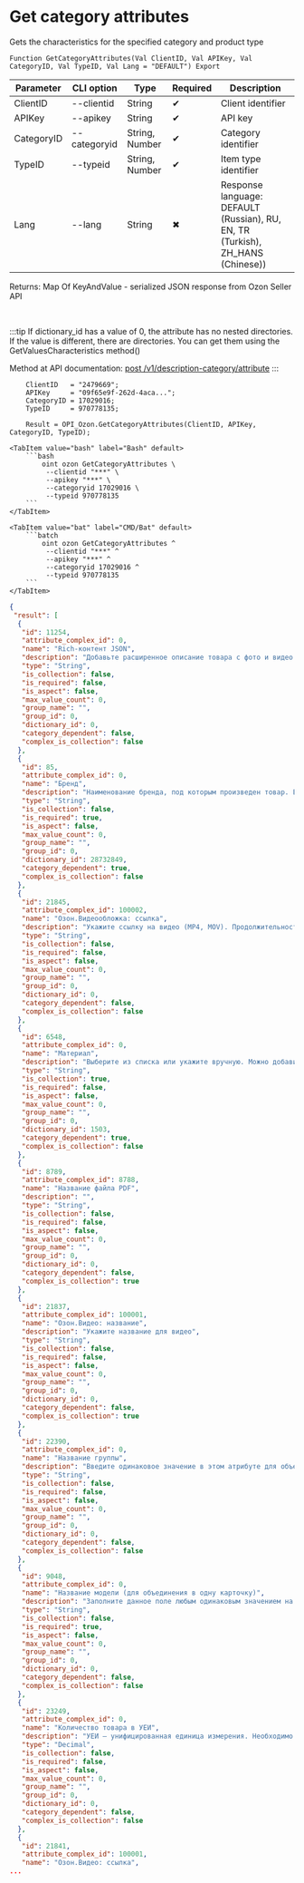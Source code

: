 ﻿---
sidebar_position: 2
description: Get category attributes and other functions to work with Ozon in the Open Integration Package, a free open-source integration library for 1C:Enterprise 8, OneScript and CLI
keywords: [1C, 1С, 1С:Enterprise, 1С:Enterprise 8.3, API, Integration, Services, Exchange, OneScript, CLI, Ozon]
---


# Get category attributes
 Gets the characteristics for the specified category and product type



`Function GetCategoryAttributes(Val ClientID, Val APIKey, Val CategoryID, Val TypeID, Val Lang = "DEFAULT") Export`

  | Parameter | CLI option | Type | Required | Description |
  |-|-|-|-|-|
  | ClientID | --clientid | String | &#x2714; | Client identifier |
  | APIKey | --apikey | String | &#x2714; | API key |
  | CategoryID | --categoryid | String, Number | &#x2714; | Category identifier |
  | TypeID | --typeid | String, Number | &#x2714; | Item type identifier |
  | Lang | --lang | String | &#x2716; | Response language: DEFAULT (Russian), RU, EN, TR (Turkish), ZH_HANS (Chinese)) |

  
  Returns:  Map Of KeyAndValue - serialized JSON response from Ozon Seller API

<br/>

:::tip
If dictionary_id has a value of 0, the attribute has no nested directories. If the value is different, there are directories. You can get them using the GetValuesCharacteristics method()

Method at API documentation: [post /v1/description-category/attribute](https://docs.ozon.ru/api/seller/#operation/DescriptionCategoryAPI_GetAttributes)
:::
<br/>



```bsl title="1C:Enterprise/OneScript code example"
    ClientID   = "2479669";
    APIKey     = "09f65e9f-262d-4aca...";
    CategoryID = 17029016;
    TypeID     = 970778135;

    Result = OPI_Ozon.GetCategoryAttributes(ClientID, APIKey, CategoryID, TypeID);
```
 

 <Tabs>
  
    <TabItem value="bash" label="Bash" default>
        ```bash
            oint ozon GetCategoryAttributes \
             --clientid "***" \
             --apikey "***" \
             --categoryid 17029016 \
             --typeid 970778135
        ```
    </TabItem>
  
    <TabItem value="bat" label="CMD/Bat" default>
        ```batch
            oint ozon GetCategoryAttributes ^
             --clientid "***" ^
             --apikey "***" ^
             --categoryid 17029016 ^
             --typeid 970778135
        ```
    </TabItem>
</Tabs>


```json title="Result"
{
 "result": [
  {
   "id": 11254,
   "attribute_complex_id": 0,
   "name": "Rich-контент JSON",
   "description": "Добавьте расширенное описание товара с фото и видео по шаблону в формате JSON. Подробнее о заполнении этой характеристики можно узнать в статье \"Rich-контент\" в \"Базе знаний\".",
   "type": "String",
   "is_collection": false,
   "is_required": false,
   "is_aspect": false,
   "max_value_count": 0,
   "group_name": "",
   "group_id": 0,
   "dictionary_id": 0,
   "category_dependent": false,
   "complex_is_collection": false
  },
  {
   "id": 85,
   "attribute_complex_id": 0,
   "name": "Бренд",
   "description": "Наименование бренда, под которым произведен товар. Если товар не имеет бренда, используйте значение \"Нет бренда\".",
   "type": "String",
   "is_collection": false,
   "is_required": true,
   "is_aspect": false,
   "max_value_count": 0,
   "group_name": "",
   "group_id": 0,
   "dictionary_id": 28732849,
   "category_dependent": true,
   "complex_is_collection": false
  },
  {
   "id": 21845,
   "attribute_complex_id": 100002,
   "name": "Озон.Видеообложка: ссылка",
   "description": "Укажите ссылку на видео (MP4, MOV). Продолжительность от 8 до 30 секунд, размер файла не более 20МБ",
   "type": "String",
   "is_collection": false,
   "is_required": false,
   "is_aspect": false,
   "max_value_count": 0,
   "group_name": "",
   "group_id": 0,
   "dictionary_id": 0,
   "category_dependent": false,
   "complex_is_collection": false
  },
  {
   "id": 6548,
   "attribute_complex_id": 0,
   "name": "Материал",
   "description": "Выберите из списка или укажите вручную. Можно добавить несколько значений через точку с запятой. Если точка с запятой есть в значении атрибута, поместите знак в кавычки \";\".",
   "type": "String",
   "is_collection": true,
   "is_required": false,
   "is_aspect": false,
   "max_value_count": 0,
   "group_name": "",
   "group_id": 0,
   "dictionary_id": 1503,
   "category_dependent": true,
   "complex_is_collection": false
  },
  {
   "id": 8789,
   "attribute_complex_id": 8788,
   "name": "Название файла PDF",
   "description": "",
   "type": "String",
   "is_collection": false,
   "is_required": false,
   "is_aspect": false,
   "max_value_count": 0,
   "group_name": "",
   "group_id": 0,
   "dictionary_id": 0,
   "category_dependent": false,
   "complex_is_collection": true
  },
  {
   "id": 21837,
   "attribute_complex_id": 100001,
   "name": "Озон.Видео: название",
   "description": "Укажите название для видео",
   "type": "String",
   "is_collection": false,
   "is_required": false,
   "is_aspect": false,
   "max_value_count": 0,
   "group_name": "",
   "group_id": 0,
   "dictionary_id": 0,
   "category_dependent": false,
   "complex_is_collection": true
  },
  {
   "id": 22390,
   "attribute_complex_id": 0,
   "name": "Название группы",
   "description": "Введите одинаковое значение в этом атрибуте для объединения товаров в группу \"Похожие\". Обратите внимание, что товары в группе собираются в рамках одной категории второго уровня в личном кабинете. Если у товаров будет указано одно Название группы, но они находятся в разных категориях - вы получите несколько объединений товаров. Подробнее об объединении в Похожие можно прочитать здесь: https://seller-edu.ozon.ru/work-with-goods/zagruzka-tovarov/obedinenie-tovarov/pohojie-tovary",
   "type": "String",
   "is_collection": false,
   "is_required": false,
   "is_aspect": false,
   "max_value_count": 0,
   "group_name": "",
   "group_id": 0,
   "dictionary_id": 0,
   "category_dependent": false,
   "complex_is_collection": false
  },
  {
   "id": 9048,
   "attribute_complex_id": 0,
   "name": "Название модели (для объединения в одну карточку)",
   "description": "Заполните данное поле любым одинаковым значением на товарах, которые хотите объединить. И по разному, если товары нужно разъединить. Объединение произойдет при условии, что товары имеют одинаковый Тип и Бренд, и хотя бы одна вариативная характеристика заполнена по разному на всех товарах в объединении.",
   "type": "String",
   "is_collection": false,
   "is_required": true,
   "is_aspect": false,
   "max_value_count": 0,
   "group_name": "",
   "group_id": 0,
   "dictionary_id": 0,
   "category_dependent": false,
   "complex_is_collection": false
  },
  {
   "id": 23249,
   "attribute_complex_id": 0,
   "name": "Количество товара в УЕИ",
   "description": "УЕИ – унифицированная единица измерения. Необходимо указывать для продажи товаров на территории Республики Беларусь согласно локальному законодательству. Указывается количество пар либо штук в единице товара. \nМожно указать только целое число.",
   "type": "Decimal",
   "is_collection": false,
   "is_required": false,
   "is_aspect": false,
   "max_value_count": 0,
   "group_name": "",
   "group_id": 0,
   "dictionary_id": 0,
   "category_dependent": false,
   "complex_is_collection": false
  },
  {
   "id": 21841,
   "attribute_complex_id": 100001,
   "name": "Озон.Видео: ссылка",
...
```
